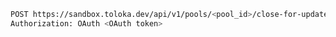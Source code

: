 ```bash
POST https://sandbox.toloka.dev/api/v1/pools/<pool_id>/close-for-update
Authorization: OAuth <OAuth token>
```